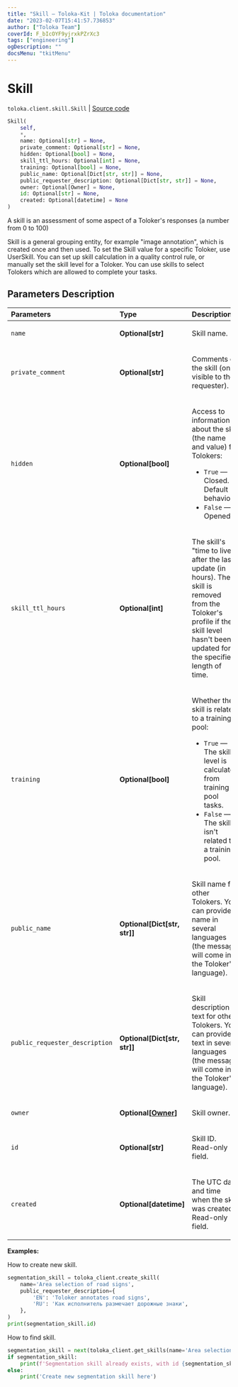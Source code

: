 ```yaml
---
title: "Skill — Toloka-Kit | Toloka documentation"
date: "2023-02-07T15:41:57.736853"
author: ["Toloka Team"]
coverId: F_bIcOYF9yjrxkPZrXc3
tags: ["engineering"]
ogDescription: ""
docsMenu: "tkitMenu"
---
```


# Skill
`toloka.client.skill.Skill` | [Source code](https://github.com/Toloka/toloka-kit/blob/v1.1.3/src/client/skill.py#L11)

```python
Skill(
    self,
    *,
    name: Optional[str] = None,
    private_comment: Optional[str] = None,
    hidden: Optional[bool] = None,
    skill_ttl_hours: Optional[int] = None,
    training: Optional[bool] = None,
    public_name: Optional[Dict[str, str]] = None,
    public_requester_description: Optional[Dict[str, str]] = None,
    owner: Optional[Owner] = None,
    id: Optional[str] = None,
    created: Optional[datetime] = None
)
```

A skill is an assessment of some aspect of a Toloker's responses (a number from 0 to 100)

Skill is a general grouping entity, for example "image annotation", which is created once and then used.
To set the Skill value for a specific Toloker, use UserSkill.
You can set up skill calculation in a quality control rule, or manually set the skill level for a Toloker.
You can use skills to select Tolokers which are allowed to complete your tasks.

## Parameters Description

| Parameters | Type | Description |
| :----------| :----| :-----------|
`name`|**Optional\[str\]**|<p>Skill name.</p>
`private_comment`|**Optional\[str\]**|<p>Comments on the skill (only visible to the requester).</p>
`hidden`|**Optional\[bool\]**|<p>Access to information about the skill (the name and value) for Tolokers:</p> <ul> <li>`True` — Closed. Default behavior.</li> <li>`False` — Opened.</li> </ul>
`skill_ttl_hours`|**Optional\[int\]**|<p>The skill&#x27;s &quot;time to live&quot; after the last update (in hours). The skill is removed from the Toloker&#x27;s profile if the skill level hasn&#x27;t been updated for the specified length of time.</p>
`training`|**Optional\[bool\]**|<p>Whether the skill is related to a training pool:</p> <ul> <li>`True` — The skill level is calculated from training pool tasks.</li> <li>`False` — The skill isn&#x27;t related to a training pool.</li> </ul>
`public_name`|**Optional\[Dict\[str, str\]\]**|<p>Skill name for other Tolokers. You can provide a name in several languages (the message will come in the Toloker&#x27;s language).</p>
`public_requester_description`|**Optional\[Dict\[str, str\]\]**|<p>Skill description text for other Tolokers. You can provide text in several languages (the message will come in the Toloker&#x27;s language).</p>
`owner`|**Optional\[[Owner](/docs/toloka-kit/reference/toloka.client.owner.Owner)\]**|<p>Skill owner.</p>
`id`|**Optional\[str\]**|<p>Skill ID. Read-only field.</p>
`created`|**Optional\[datetime\]**|<p>The UTC date and time when the skill was created. Read-only field.</p>

**Examples:**

How to create new skill.

```python
segmentation_skill = toloka_client.create_skill(
    name='Area selection of road signs',
    public_requester_description={
        'EN': 'Toloker annotates road signs',
        'RU': 'Как исполнитель размечает дорожные знаки',
    },
)
print(segmentation_skill.id)
```

How to find skill.

```python
segmentation_skill = next(toloka_client.get_skills(name='Area selection of road signs'), None)
if segmentation_skill:
    print(f'Segmentation skill already exists, with id {segmentation_skill.id}')
else:
    print('Create new segmentation skill here')
```
